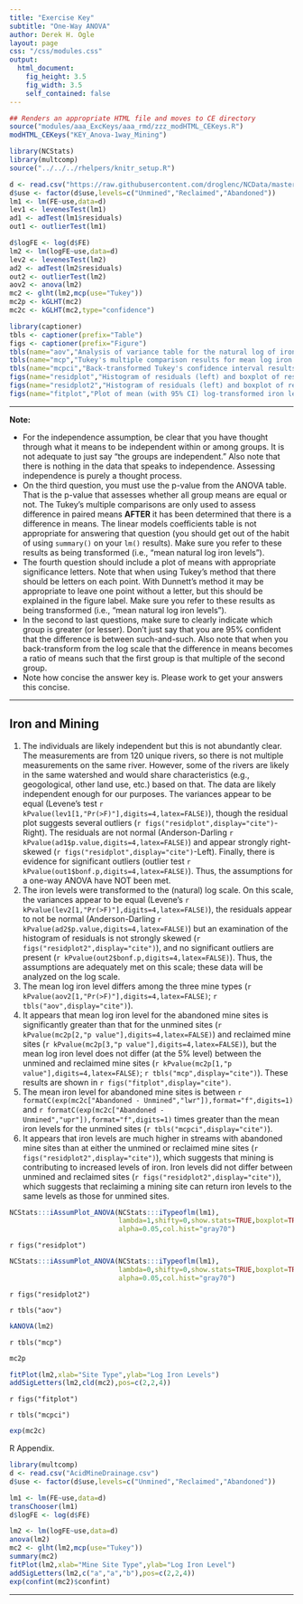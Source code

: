 ```yaml
---
title: "Exercise Key"
subtitle: "One-Way ANOVA"
author: Derek H. Ogle
layout: page
css: "/css/modules.css"
output:
  html_document:
    fig_height: 3.5
    fig_width: 3.5
    self_contained: false
---
```


```r
## Renders an appropriate HTML file and moves to CE directory
source("modules/aaa_ExcKeys/aaa_rmd/zzz_modHTML_CEKeys.R")
modHTML_CEKeys("KEY_Anova-1way_Mining")
```

```r
library(NCStats)
library(multcomp)
source("../../../rhelpers/knitr_setup.R")

d <- read.csv("https://raw.githubusercontent.com/droglenc/NCData/master/AcidMineDrainage.csv")
d$use <- factor(d$use,levels=c("Unmined","Reclaimed","Abandoned"))
lm1 <- lm(FE~use,data=d)
lev1 <- levenesTest(lm1)
ad1 <- adTest(lm1$residuals)
out1 <- outlierTest(lm1)

d$logFE <- log(d$FE)
lm2 <- lm(logFE~use,data=d)
lev2 <- levenesTest(lm2)
ad2 <- adTest(lm2$residuals)
out2 <- outlierTest(lm2)
aov2 <- anova(lm2)
mc2 <- glht(lm2,mcp(use="Tukey"))
mc2p <- kGLHT(mc2)
mc2c <- kGLHT(mc2,type="confidence")

library(captioner)
tbls <- captioner(prefix="Table")
figs <- captioner(prefix="Figure")
tbls(name="aov","Analysis of variance table for the natural log of iron levels by mine type.")
tbls(name="mcp","Tukey's multiple comparison results for mean log iron levels by mine site type.")
tbls(name="mcpci","Back-transformed Tukey's confidence interval results for the ratio of mean iron levels between pairs of mine site types.")
figs(name="residplot","Histogram of residuals (left) and boxplot of residuals by mine site type (right).")
figs(name="residplot2","Histogram of residuals (left) and boxplot of residuals by mine site type type (right) for log-transformed iron levels.")
figs(name="fitplot","Plot of mean (with 95% CI) log-transformed iron levels in streams by mine site type. Different letters indicate means that are significantly different.")
```

----

<div class="alert alert-warning">
<strong>Note:</strong> 
<ul>
  <li>For the independence assumption, be clear that you have thought through what it means to be independent within or among groups. It is not adequate to just say "the groups are independent." Also note that there is nothing in the data that speaks to independence. Assessing independence is purely a thought process.</li>
  <li>On the third question, you must use the p-value from the ANOVA table. That is the p-value that assesses whether all group means are equal or not. The Tukey's multiple comparisons are only used to assess difference in paired means <b>AFTER</b> it has been determined that there is a difference in means. The linear models coefficients table is not appropriate for answering that question (you should get out of the habit of using `summary()` on your `lm()` results). Make sure you refer to these results as being transformed (i.e., "mean natural log iron levels").</li>
  <li>The fourth question should include a plot of means with appropriate significance letters. Note that when using Tukey's method that there should be letters on each point. With Dunnett's method it may be appropriate to leave one point without a letter, but this should be explained in the figure label. Make sure you refer to these results as being transformed (i.e., "mean natural log iron levels").</li>
  <li>In the second to last questions, make sure to clearly indicate which group is greater (or lesser). Don't just say that you are 95% confident that the difference is between such-and-such. Also note that when you back-transform from the log scale that the difference in means becomes a ratio of means such that the first group is that multiple of the second group.</li>
  <li>Note how concise the answer key is. Please work to get your answers this concise.</li>
</ul>
</div>

----

## Iron and Mining

1. The individuals are likely independent but this is not abundantly clear. The measurements are from 120 unique rivers, so there is not multiple measurements on the same river. However, some of the rivers are likely in the same watershed and would share characteristics (e.g., geogological, other land use, etc.) based on that. The data are likely independent enough for our purposes. The variances appear to be equal (Levene's test `r kPvalue(lev1[1,"Pr(>F)"],digits=4,latex=FALSE)`), though the residual plot suggests several outliers (`r figs("residplot",display="cite")`-Right). The residuals are not normal (Anderson-Darling `r kPvalue(ad1$p.value,digits=4,latex=FALSE)`) and appear strongly right-skewed (`r figs("residplot",display="cite")`-Left). Finally, there is evidence for significant outliers (outlier test `r kPvalue(out1$bonf.p,digits=4,latex=FALSE)`). Thus, the assumptions for a one-way ANOVA have NOT been met.
1. The iron levels were transformed to the (natural) log scale. On this scale, the variances appear to be equal (Levene's `r kPvalue(lev2[1,"Pr(>F)"],digits=4,latex=FALSE)`), the residuals appear to not be normal (Anderson-Darling `r kPvalue(ad2$p.value,digits=4,latex=FALSE)`) but an examination of the histogram of residuals is not strongly skewed (`r figs("residplot2",display="cite")`), and no significant outliers are present (`r kPvalue(out2$bonf.p,digits=4,latex=FALSE)`). Thus, the assumptions are adequately met on this scale; these data will be analyzed on the log scale.
1. The mean log iron level differs among the three mine types (`r kPvalue(aov2[1,"Pr(>F)"],digits=4,latex=FALSE)`; `r tbls("aov",display="cite")`).
1. It appears that mean log iron level for the abandoned mine sites is significantly greater than that for the unmined sites (`r kPvalue(mc2p[2,"p value"],digits=4,latex=FALSE)`) and reclaimed mine sites (`r kPvalue(mc2p[3,"p value"],digits=4,latex=FALSE)`), but the mean log iron level does not differ (at the 5% level) between the unmined and reclaimed mine sites (`r kPvalue(mc2p[1,"p value"],digits=4,latex=FALSE)`; `r tbls("mcp",display="cite")`). These results are shown in `r figs("fitplot",display="cite")`.
1. The mean iron level for abandoned mine sites is between `r formatC(exp(mc2c["Abandoned - Unmined","lwr"]),format="f",digits=1)` and `r formatC(exp(mc2c["Abandoned - Unmined","upr"]),format="f",digits=1)` times greater than the mean iron levels for the unmined sites (`r tbls("mcpci",display="cite")`).
1. It appears that iron levels are much higher in streams with abandoned mine sites than at either the unmined or reclaimed mine sites (`r figs("residplot2",display="cite")`), which suggests that mining is contributing to increased levels of iron. Iron levels did not differ between unmined and reclaimed sites (`r figs("residplot2",display="cite")`), which suggests that reclaiming a mining site can return iron levels to the same levels as those for unmined sites.

```r
NCStats:::iAssumPlot_ANOVA(NCStats:::iTypeoflm(lm1),
                           lambda=1,shifty=0,show.stats=TRUE,boxplot=TRUE,
                           alpha=0.05,col.hist="gray70")
```

`r figs("residplot")`


```r
NCStats:::iAssumPlot_ANOVA(NCStats:::iTypeoflm(lm1),
                           lambda=0,shifty=0,show.stats=TRUE,boxplot=TRUE,
                           alpha=0.05,col.hist="gray70")
```

`r figs("residplot2")`

`r tbls("aov")`

```r
kANOVA(lm2)
```

`r tbls("mcp")`

```r
mc2p
```

```r
fitPlot(lm2,xlab="Site Type",ylab="Log Iron Levels")
addSigLetters(lm2,cld(mc2),pos=c(2,2,4))
```

`r figs("fitplot")`

`r tbls("mcpci")`

```r
exp(mc2c)
```


R Appendix.
```r
library(multcomp)
d <- read.csv("AcidMineDrainage.csv")
d$use <- factor(d$use,levels=c("Unmined","Reclaimed","Abandoned"))

lm1 <- lm(FE~use,data=d)
transChooser(lm1)
d$logFE <- log(d$FE)

lm2 <- lm(logFE~use,data=d)
anova(lm2)
mc2 <- glht(lm2,mcp(use="Tukey"))
summary(mc2)
fitPlot(lm2,xlab="Mine Site Type",ylab="Log Iron Level")
addSigLetters(lm2,c("a","a","b"),pos=c(2,2,4))
exp(confint(mc2)$confint)
```

----
